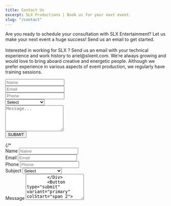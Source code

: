 ```yaml
---
title: Contact Us
excerpt: SLX Productions | Book us for your next event.
slug: "/contact"
---
```


<Block src="inner-hero" heading="Contact Us" image="url('https://res.cloudinary.com/slxent/image/upload/v1605219467/Portfolio/contact_e06cdz.webp')" image="url('https://res.cloudinary.com/slxent/image/upload/v1605219467/Portfolio/contact_vhc6vc.jpg')" />

<Section py="8|12|16|24">
  <Container width="50vw">
      <Div>
        <P fontSize="s|m" mb="12">
          Are you ready to schedule your consultation with SLX Entertainment? Let us make your next event a huge success! Send us an email to get started.
          <Br />
          <Br />
          Interested in working for SLX ? Send us an email with your technical experience and work history to ariel@slxent.com. We’re always growing and would love to bring aboard creative and energetic people. Although we prefer experience in various aspects of event production, we regularly have training sessions.
        </P>
      </Div>
    <Container>
      <Form action="" data-netlify="true">
        <Div mb="4">
          <Input p="4" type="text" name="name" placeholder="Name" />
        </Div>
        <Div display="inline-flex" align-content="space-between">
          <Div mb="4">
            <Input p="4" type="email" name="email" placeholder="Email" />
          </Div>
          <Div mb="4">
            <Input p="4" type="phone" name="phone" placeholder="Phone" />
          </Div>
          <Div mb="4">
          <Select id="form-01-subject" name="subject" height="58px" color="gray">
            <Option value="">Select</Option>
            <Option value="one">Sound</Option>
            <Option value="two">Lighting</Option>
            <Option value="three">Installs</Option>
            <Option value="four">Multiple Services</Option>
          </Select>
        </Div>
        </Div>
        <Div mb="4">
          <Textarea rows="5" type="text" name="text" placeholder="Message..."></Textarea>
        </Div>
        <Div>
          <Button type="submit" variant="primary">SUBMIT</Button>
        </Div>
      </Form>
      {/* <Form d="grid" col="1|repeat(2, auto)" gap="4" mt="4" w="full|auto" name="SLX Contact Form" netlify>
        <Div>
          <VisuallyHidden>
            <Label htmlFor="form-01-name">Name</Label>
          </VisuallyHidden>
          <Input type="text" id="form-01-name" name="fname" placeholder="Name" />
        </Div>
        <Div>
          <VisuallyHidden>
            <Label htmlFor="form-01-email">Email</Label>
          </VisuallyHidden>
          <Input
            type="email"
            id="form-01-email"
            name="email-address"
            placeholder="Email"
          />
        </Div>
        <Div>
          <VisuallyHidden>
            <Label htmlFor="form-01-phone">Phone</Label>
          </VisuallyHidden>
          <Input
            type="tel"
            id="form-01-phone"
            name="phone-number"
            placeholder="Phone"
          />
        </Div>
        <Div>
          <VisuallyHidden>
            <Label htmlFor="form-01-subject">Subject</Label>
          </VisuallyHidden>
          <Select id="form-01-subject" name="subject" height="50px">
            <Option value="">Select</Option>
            <Option value="one">Sound</Option>
            <Option value="two">Lighting</Option>
            <Option value="three">Installs</Option>
            <Option value="four">Multiple Services</Option>
          </Select>
        </Div>
        <Div colStart="span 2">
          <VisuallyHidden>
            <Label htmlFor="form-01-message">Message</Label>
          </VisuallyHidden>
          <Textarea
            placeholder="Message"
            id="form-01-message"
            name="message-area"
            rows="5"
          />
        </Div>
        <Button type="submit" variant="primary" colStart="span 2">
          Send message
        </Button>
      </Form> */}
    </Container>
  </Container>
</Section>
